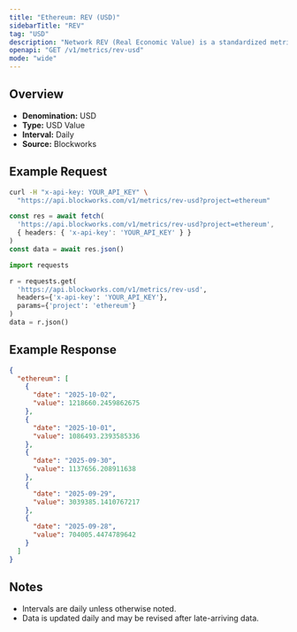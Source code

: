 ```yaml
---
title: "Ethereum: REV (USD)"
sidebarTitle: "REV"
tag: "USD"
description: "Network REV (Real Economic Value) is a standardized metric that tracks blockchain value accrual generated by user activity. REV consists of both in-protocol transaction fees and out-of-protocol tips that users pay for transaction execution, so it measures the monetary demand to transact onchain."
openapi: "GET /v1/metrics/rev-usd"
mode: "wide"
---
```


## Overview

- **Denomination:** USD
- **Type:** USD Value
- **Interval:** Daily
- **Source:** Blockworks

## Example Request

<CodeGroup>

```bash cURL
curl -H "x-api-key: YOUR_API_KEY" \
  "https://api.blockworks.com/v1/metrics/rev-usd?project=ethereum"
```

```typescript TypeScript
const res = await fetch(
  'https://api.blockworks.com/v1/metrics/rev-usd?project=ethereum',
  { headers: { 'x-api-key': 'YOUR_API_KEY' } }
)
const data = await res.json()
```

```python Python
import requests

r = requests.get(
  'https://api.blockworks.com/v1/metrics/rev-usd',
  headers={'x-api-key': 'YOUR_API_KEY'},
  params={'project': 'ethereum'}
)
data = r.json()
```

</CodeGroup>

## Example Response

```json
{
  "ethereum": [
    {
      "date": "2025-10-02",
      "value": 1218660.2459862675
    },
    {
      "date": "2025-10-01",
      "value": 1086493.2393585336
    },
    {
      "date": "2025-09-30",
      "value": 1137656.208911638
    },
    {
      "date": "2025-09-29",
      "value": 3039385.1410767217
    },
    {
      "date": "2025-09-28",
      "value": 704005.4474789642
    }
  ]
}
```

## Notes
- Intervals are daily unless otherwise noted.
- Data is updated daily and may be revised after late-arriving data.